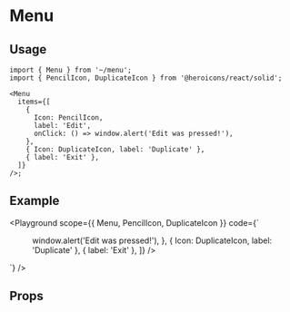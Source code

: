 
# Menu

<Description of={Menu} />

## Usage

```tsx
import { Menu } from '~/menu';
import { PencilIcon, DuplicateIcon } from '@heroicons/react/solid';

<Menu
  items={[
    {
      Icon: PencilIcon,
      label: 'Edit',
      onClick: () => window.alert('Edit was pressed!'),
    },
    { Icon: DuplicateIcon, label: 'Duplicate' },
    { label: 'Exit' },
  ]}
/>;
```

## Example

<Playground
  scope={{ Menu, PencilIcon, DuplicateIcon }}
  code={`
<div className="h-40">
  <Menu
    items={[
      {
        Icon: PencilIcon,
        label: 'Edit',
        onClick: () => window.alert('Edit was pressed!'),
      },
      { Icon: DuplicateIcon, label: 'Duplicate' },
      { label: 'Exit' },
    ]}
  />
</div>
  `}
/>

## Props

<Props of={Menu} />
